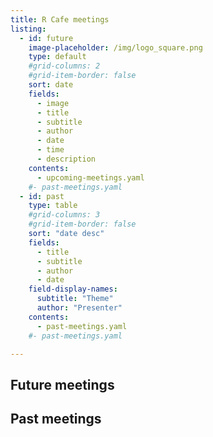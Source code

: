 ```yaml
---
title: R Cafe meetings
listing: 
  - id: future
    image-placeholder: /img/logo_square.png
    type: default
    #grid-columns: 2
    #grid-item-border: false
    sort: date
    fields: 
      - image
      - title
      - subtitle
      - author
      - date
      - time
      - description
    contents: 
      - upcoming-meetings.yaml
    #- past-meetings.yaml
  - id: past
    type: table
    #grid-columns: 3
    #grid-item-border: false
    sort: "date desc"
    fields: 
      - title
      - subtitle
      - author
      - date
    field-display-names:
      subtitle: "Theme"
      author: "Presenter"
    contents: 
      - past-meetings.yaml
    #- past-meetings.yaml

---
```


## Future meetings

:::{#future}
:::

## Past meetings

:::{#past}
:::
